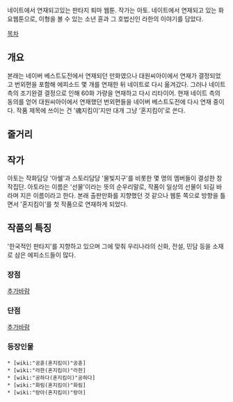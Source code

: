 네이트에서 연재되고있는 판타지 퇴마 웹툰.
작가는 아토. 
네이트에서 연재되고 있는 화요웹툰으로, 이형을 볼 수 있는 소년 휸과 그 호법신인 라한의 이야기를 담았다.

[[목차]]
== 개요 ==
본래는 네이버 베스트도전에서 연재되던 만화였으나 대원씨아이에서 연재가 결정되었고 번외편을 포함해 에피소드 몇 개를 연재한 뒤 네이트로 다시 옮겨갔다. 그러나 네이트 측의 조기완결 결정으로 인해 60화 가량을 연재하고 다시 리타이어. 현재 네이트 측의 동의를 얻어 대원씨아이에서 연재했던 번외편들을 네이버 베스트도전에 다시 연재 중이다.
작품 제목에 쓰이는 건 '魂지킴이'지만 대개 그냥 '혼지킴이'로 쓴다.

== 줄거리 ==


== 작가 ==

아토는 작화담당 '아쉘'과 스토리담당 '물빛지구'를 비롯한 몇 명의 멤버들이 결성한 창작집단. 아토라는 이름은 '선물'이라는 뜻의 순우리말로, 작품이 일상의 선물이 되길 바라며 지은 이름이라고 한다. 본래 출판만화를 지향했던 것 같으나 웹툰 쪽으로 방향을 틀면서 '혼지킴이'를 첫 작품으로 연재하게 되었다.

== 작품의 특징 ==
'한국적인 판타지'를 지향하고 있으며 그에 맞춰 우리나라의 신화, 전설, 민담 등을 소재로 삼은 에피소드들이 많다. 
=== 장점 ===
[[추가바람]]
=== 단점 ===

[[추가바람]]

=== 등장인물 ===

 * [wiki:"공휸(혼지킴이)"공휸]
 * [wiki:"라한(혼지킴이)"라한]
 * [wiki:"공하다(혼지킴이)"공하다]
 * [wiki:"화림(혼지킴이)"화림]
 * [wiki:"랑아(혼지킴이)"랑아]
